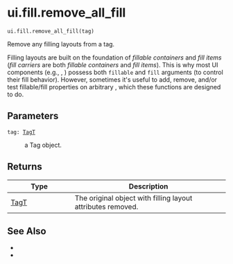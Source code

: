 # ui.fill.remove_all_fill { #shiny.ui.fill.remove_all_fill }

`ui.fill.remove_all_fill(tag)`

Remove any filling layouts from a tag.

Filling layouts are built on the foundation of _fillable containers_ and _fill
items_ (_fill carriers_ are both _fillable containers_ and _fill items_). This is
why most UI components (e.g., [](:func:`~shiny.ui.card`),
[](:func:`~shiny.ui.layout_sidebar`)) possess both `fillable` and `fill` arguments (to
control their fill behavior). However, sometimes it&#x27;s useful to add, remove, and/or
test fillable/fill properties on arbitrary [](:class:`~htmltools.Tag`), which these
functions are designed to do.

## Parameters

<code><span class="parameter-name">tag</span><span class="parameter-annotation-sep">:</span> <span class="parameter-annotation">[TagT](`shiny.ui.fill._fill.TagT`)</span></code>

:   a Tag object.

## Returns

| Type                               | Description                                                                         |
|------------------------------------|-------------------------------------------------------------------------------------|
| [TagT](`shiny.ui.fill._fill.TagT`) | The original [](:class:`~htmltools.Tag`) object with filling layout attributes removed. |




## See Also

* [](:func:`~shiny.ui.fill.as_fill_item`)
* [](:func:`~shiny.ui.fill.as_fillable_container`)